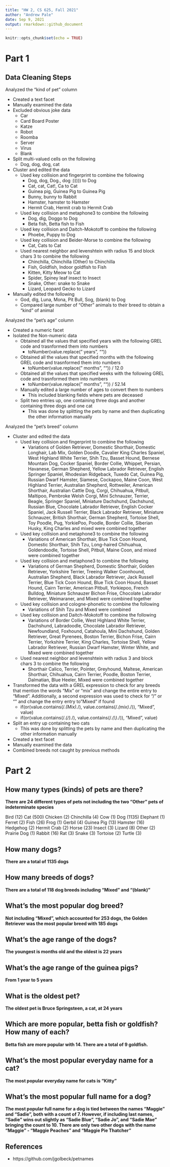 ---
title: "HW 2, CS 625, Fall 2021"
author: "Andrew Pale"
date: Sep 9, 2021
output: rmarkdown::github_document
---

```{r setup, include=FALSE}
knitr::opts_chunk$set(echo = TRUE)
```

# Part 1

## Data Cleaning Steps

Analyzed the "kind of pet" column

* Created a text facet
* Manually examined the data
* Excluded obvious joke data
  + Car
  + Card Board Poster
  + Katze
  + Robot 
  + Roomba
  + Server
  + Virus
  + Blank
* Split multi-valued cells on the following
  + Dog, dog, dog, cat
* Cluster and edited the data
  + Used key collision and fingerprint to combine the following
    * Dog, dog, Dog., dog :))))) to Dog
    * Cat, cat, Cat!, Ca to Cat
    * Guinea pig, Guinea Pig to Guinea Pig
    * Bunny, bunny to Rabbit
    * Hamster, hamster to Hamster
    * Hermit Crab, Hermit crab to Hermit Crab
  + Used key collision and metaphone3 to combine the following
    * Dog, dig, Doggo to Dog
    * Beta fish, Betta fish to Fish
  + Used key collision and Daitch-Mokotoff to combine the following
    * Phoebe, Puppy to Dog
  + Used key collision and Beider-Morse to combine the following
    * Cat, Cats to Cat
  + Used nearest neighbor and levenshtein with radius 15 and block chars 3 to            combine the following
    * Chinchilla, Chinchilla (Other) to Chinchilla
    * Fish, Goldfish, Indoor goldfish to Fish
    * Kitten, Kitty Meow to Cat
    * Spider, Spiney leaf insect to Insect
    * Snake, Other: snake to Snake
    * Lizard, Leopard Gecko to Lizard
* Manually edited the following
  + God, dlg, Luna, Mona, Pit Bull, Sog, (blank) to Dog
  + Compared large number of "Other" animals to their breed to obtain a "kind" of        animal
  
Analyzed the "pet's age" column

* Created a numeric facet
* Isolated the Non-numeric data
  + Obtained all the values that specified years with the following GREL code and trasnformed them into numbers
    * toNumber(value.replace(" years", ""))
  + Obtained all the values that specified months with the following GREL code and trasnformed them into numbers
    * toNumber(value.replace(" months", "")) / 12.0
  + Obtained all the values that specified weeks with the following GREL code and trasnformed them into numbers
    * toNumber(value.replace(" months", "")) / 52.14
  + Manually edited a large number of ages to convert them to numbers
    * This included blanking fields where pets are deceased
  + Split two entries up, one containing three dogs and another containing three dogs and one cat
    * This was done by splitting the pets by name and then duplicating the other information manually
  
Analyzed the "pet's breed" column

* Cluster and edited the data
  + Used key collision and fingerprint to combine the following
    * Variations of Golden Retriever, Domestic Shorthair, Domestic Longhair, Lab Mix, Golden Doodle, Cavalier King Charles Spaniel, West Highland White Terrier, Shih Tzu, Basset Hound, Bernese Mountain Dog, Cocker Spaniel, Border Collie, Whippet, Persian, Havanese, German Shepherd, Yellow Labrador Retriever, English Springer Spaniel, Rhodesian Ridgeback, Tuxedo Cat, Guinea Pig, Russian Dwarf Hamster, Siamese, Cockapoo, Maine Coon, West Highland Terrier, Australian Shepherd, Rottweiler, American Shorthair, Australian Cattle Dog, Corgi, Chihuahua, Pitbull, Maltipoo, Pembroke Welsh Corgi, Mini Schnauzer, Terrier, Beagle, Springer Spaniel, Miniature Dachshund, Dachshund, Russian Blue, Chocolate Labrador Retriever, English Cocker Spaniel, Jack Russell Terrier, Black Labrador Retriever, Miniature Schnauzer, British Shorthair, German Shepherd, Tortoise Shell, Toy Poodle, Pug, YorkiePoo, Poodle, Border Collie, Siberian Husky, King Charles and mixed were combined together
  + Used key collision and metaphone3 to combine the following
    * Variations of American Shorthair, Blue Tick Coon Hound, Domestic Shorthair, Shih Tzu, Long-haired Chihuahua, Goldendoodle, Tortoise Shell, Pitbull, Maine Coon, and mixed were combined together
  + Used key collision and metaphone3 to combine the following
    * Variations of German Shepherd, Domestic Shorthair, Golden Retriever, Yorkshire Terrier, Treeing Walker Coonhound, Australian Shepherd, Black Labrador Retriever, Jack Russell Terrier, Blue Tick Coon Hound, Blue Tick Coon Hound, Basset Hound, Cairn Terrier, American Pitbull, Yorkiepoo, French Bulldog, Miniature Schnauzer
Bichon Frise, Chocolate Labrador Retriever, Weimaraner, and Mixed were combined together
  + Used key collision and cologne-phonetic to combine the following
    * Variations of Shih Tzu and Mixed were combined
  + Used key collision and Daitch-Mokotoff to combine the following
    * Variations of Border Collie, West Highland White Terrier, Dachshund, Labradoodle, Chocolate Labrador Retriever, Newfoundland, Foxhound, Catahoula, Mini Dachshund, Golden Retriever, Great Pyrenees, Boston Terrier, Bichon Frise, Cairn Terrier, Yorkshire Terrier, King Charles, Tortoise Shell, Yellow Labrador Retriever, Russian Dwarf Hamster, Winter White, and Mixed were combined together
  + Used nearest neighbor and levenshtein with radius 3 and block chars 3 to            combine the following
    * Shorthair  Calico, Terrier, Pointer, Greyhound, Maltese, American Shorthair, Chihuahua, Cairn Terrier, Poodle, Boston Terrier, Dalmatian, Blue Heeler,  Mixed were combined together
* Transformed the data with a GREL expression to check for any breeds that mention the words "Mix" or "mix" and change the entire entry to "Mixed". Additionally, a second expression was used to check for "/" or "\" and change the entry entry to "Mixed" if found
  + if(or(value.contains(/.*(Mix).*/), value.contains(/.*(mix).*/)), "Mixed", value)
  + if(or(value.contains(/.*(\/).*/), value.contains(/.*(\\).*/)), "Mixed", value)
* Split an entry up containing two cats
    * This was done by splitting the pets by name and then duplicating the other information manually
* Created a text facet
* Manually examined the data
* Combined breeds not caught by previous methods
    
# Part 2

## How many types (kinds) of pets are there?

**There are 24 different types of pets not including the two "Other" pets of indeterminate species**

Bird (12)
Cat (500)
Chicken (2)
Chinchilla (4)
Cow (1)
Dog (1135)
Elephant (1)
Ferret (2)
Fish (26)
Frog (1)
Gerbil (4)
Guinea Pig (13)
Hamster (16)
Hedgehog (2)
Hermit Crab (2)
Horse (23)
Insect (3)
Lizard (8)
Other (2)
Prairie Dog (1)
Rabbit (16)
Rat (3)
Snake (3)
Tortoise (2)
Turtle (3)


## How many dogs?

**There are a total of 1135 dogs** 

## How many breeds of dogs?

**There are a total of 118 dog breeds including "Mixed" and "(blank)"**

## What's the most popular dog breed?

**Not including "Mixed", which accounted for 253 dogs, the Golden Retriever was the most popular breed with 185 dogs**

## What's the age range of the dogs?

**The youngest is months old and the oldest is 22 years**

## What's the age range of the guinea pigs?

**From 1 year to 5 years**

## What is the oldest pet?

**The oldest pet is Bruce Springsteen, a cat, at 24 years**

## Which are more popular, betta fish or goldfish? How many of each?

**Betta fish are more popular with 14. There are a total of 9 goldfish.**

## What's the most popular everyday name for a cat?

**The most popular everyday name for cats is "Kitty"**

## What's the most popular full name for a dog?

**The most popular full name for a dog is tied between the names "Maggie" and "Sadie", both with a count of 7. However, if including last names, "Sadie" wins out slightly as "Sadie Blue", "Sadie Jo", and "Sadie Mae" bringing the count to 10. There are only two other dogs with the name "Maggie" - "Maggie Peaches" and "Maggie Pie Thatcher"**

## References
* https://github.com/jgolbeck/petnames